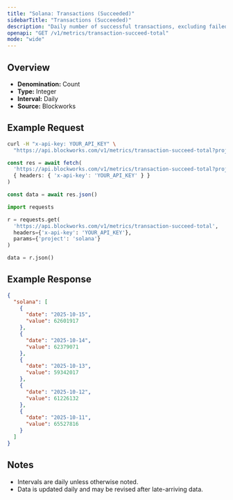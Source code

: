 ```yaml
---
title: "Solana: Transactions (Succeeded)"
sidebarTitle: "Transactions (Succeeded)"
description: "Daily number of successful transactions, excluding failed transactions."
openapi: "GET /v1/metrics/transaction-succeed-total"
mode: "wide"
---
```


## Overview

- **Denomination:** Count
- **Type:** Integer
- **Interval:** Daily
- **Source:** Blockworks

## Example Request

<CodeGroup>

```bash cURL
curl -H "x-api-key: YOUR_API_KEY" \
  "https://api.blockworks.com/v1/metrics/transaction-succeed-total?project=solana"
```

```typescript TypeScript
const res = await fetch(
  'https://api.blockworks.com/v1/metrics/transaction-succeed-total?project=solana',
  { headers: { 'x-api-key': 'YOUR_API_KEY' } }
)

const data = await res.json()
```

```python Python
import requests

r = requests.get(
  'https://api.blockworks.com/v1/metrics/transaction-succeed-total',
  headers={'x-api-key': 'YOUR_API_KEY'},
  params={'project': 'solana'}
)

data = r.json()
```

</CodeGroup>

## Example Response

```json
{
  "solana": [
    {
      "date": "2025-10-15",
      "value": 62601917
    },
    {
      "date": "2025-10-14",
      "value": 62379071
    },
    {
      "date": "2025-10-13",
      "value": 59342017
    },
    {
      "date": "2025-10-12",
      "value": 61226132
    },
    {
      "date": "2025-10-11",
      "value": 65527816
    }
  ]
}
```

## Notes
- Intervals are daily unless otherwise noted.
- Data is updated daily and may be revised after late-arriving data.